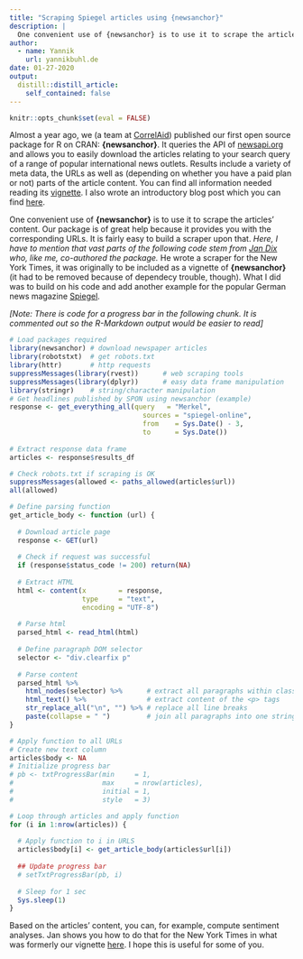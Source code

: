 ```yaml
---
title: "Scraping Spiegel articles using {newsanchor}"
description: |
  One convenient use of {newsanchor} is to use it to scrape the articles' content. Our package is of great help because it provides you with the corresponding URLs.
author:
  - name: Yannik
    url: yannikbuhl.de
date: 01-27-2020
output:
  distill::distill_article:
    self_contained: false
---
```


```r
knitr::opts_chunk$set(eval = FALSE)
```

Almost a year ago, we (a team at [CorrelAid](www.correlaid.org)) published our first open source package for R on CRAN: **{newsanchor}**. It queries the API of [newsapi.org](newsapi.org) and allows you to easily download the articles relating to your search query of a range of popular international news outlets. Results include a variety of meta data, the URLs as well as (depending on whether you have a paid plan or not) parts of the article content. You can find all information needed reading its [vignette](https://cran.r-project.org/web/packages/newsanchor/vignettes/usage-newsanchor.html). I also wrote an introductory blog post which you can find [here](https://yannikbuhl.netlify.com/post/introducing-the-r-newsanchor-package/). 

One convenient use of **{newsanchor}** is to use it to scrape the articles' content. Our package is of great help because it provides you with the corresponding URLs. It is fairly easy to build a scraper upon that. *Here, I have to mention that vast parts of the following code stem from [Jan Dix](https://github.com/jandix) who, like me, co-authored the package.* He wrote a scraper for the New York Times, it was originally to be included as a vignette of **{newsanchor}** (it had to be removed because of dependecy trouble, though). What I did was to build on his code and add another example for the popular German news magazine [Spiegel](www.spiegel.de). 

*[Note: There is code for a progress bar in the following chunk. It is commented out so the R-Markdown output would be easier to read]*


```r
# Load packages required
library(newsanchor) # download newspaper articles
library(robotstxt)  # get robots.txt
library(httr)       # http requests
suppressMessages(library(rvest))      # web scraping tools
suppressMessages(library(dplyr))      # easy data frame manipulation
library(stringr)    # string/character manipulation 
# Get headlines published by SPON using newsanchor (example)
response <- get_everything_all(query   = "Merkel",
                                 sources = "spiegel-online",
                                 from    = Sys.Date() - 3,
                                 to      = Sys.Date())
  
# Extract response data frame
articles <- response$results_df

# Check robots.txt if scraping is OK
suppressMessages(allowed <- paths_allowed(articles$url))
all(allowed)

# Define parsing function
get_article_body <- function (url) {
  
  # Download article page
  response <- GET(url)
  
  # Check if request was successful
  if (response$status_code != 200) return(NA)
  
  # Extract HTML
  html <- content(x        = response, 
                  type     = "text", 
                  encoding = "UTF-8")
  
  # Parse html
  parsed_html <- read_html(html)                   
  
  # Define paragraph DOM selector
  selector <- "div.clearfix p"
  
  # Parse content
  parsed_html %>% 
    html_nodes(selector) %>%      # extract all paragraphs within class 'article-section'
    html_text() %>%               # extract content of the <p> tags
    str_replace_all("\n", "") %>% # replace all line breaks
    paste(collapse = " ")         # join all paragraphs into one string
}

# Apply function to all URLs
# Create new text column
articles$body <- NA
# Initialize progress bar
# pb <- txtProgressBar(min     = 1, 
#                      max     = nrow(articles), 
#                      initial = 1, 
#                      style   = 3)

# Loop through articles and apply function
for (i in 1:nrow(articles)) {
  
  # Apply function to i in URLS
  articles$body[i] <- get_article_body(articles$url[i])
  
  ## Update progress bar
  # setTxtProgressBar(pb, i)
  
  # Sleep for 1 sec
  Sys.sleep(1)
}
```

Based on the articles' content, you can, for example, compute sentiment analyses. Jan shows you how to do that for the New York Times in what was formerly our vignette [here](https://github.com/CorrelAid/newsanchor/blob/master/examples/scrape-nyt.Rmd). I hope this is useful for some of you. 

